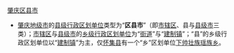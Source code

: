 [[category:肇庆区县市|]]
{{catmore|肇庆市}}

{{hideh
|Head = [[肇庆市|肇庆]][[:Category:肇庆区县市|各区县市]]所辖[[:Category:肇庆街道_(行政区划)|街道]]与[[:Category:肇庆乡级行政区划|乡镇]]
|FrameStyle   = border:solid 1px #000080;
|HeadStyle    = text-align:center;background:transparent;
}}

* [[肇庆市|肇庆地级市]]的[[县级行政区|县级行政区划单位]]类型为“'''区县市'''”（即[[市辖区|市辖区]]、县与[[县级市|县级市]]三类）；[[市辖区|市辖区]]与[[县级市|县级市]]的[[乡级行政区划|乡级行政区划单位]]为“[[街道_(行政区划)|街道]]”与“[[镇|建制镇]]”；“县”的乡级行政区划单位以“[[镇|建制镇]]”为主，仅[[怀集县|怀集县]]有一个“乡”区划单位[[下帅壮族瑶族乡|下帅壮族瑶族乡]]。
{{乡级行政区划分类说明}}
{{肇庆市行政区划}}
{{hidef}}